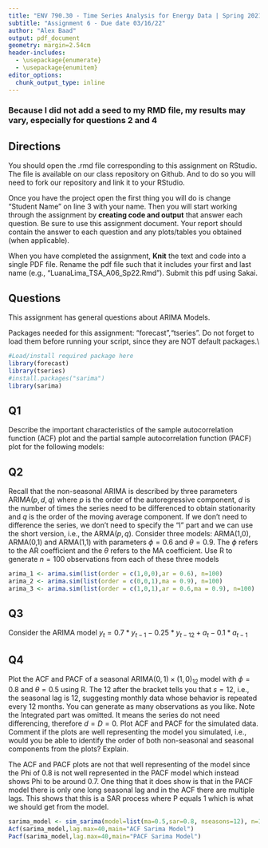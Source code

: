 ```yaml
---
title: "ENV 790.30 - Time Series Analysis for Energy Data | Spring 2021"
subtitle: "Assignment 6 - Due date 03/16/22"
author: "Alex Baad"
output: pdf_document
geometry: margin=2.54cm
header-includes:
  - \usepackage{enumerate}
  - \usepackage{enumitem}
editor_options: 
  chunk_output_type: inline
---
```

  
### Because I did not add a seed to my RMD file, my results may vary, especially for questions 2 and 4#####

## Directions
  
  You should open the .rmd file corresponding to this assignment on RStudio. The file is available on our class repository on Github. And to do so you will need to fork our repository and link it to your RStudio.  

Once you have the project open the first thing you will do is change "Student Name" on line 3 with your name. 
Then you will start working through the assignment by  **creating code and output** that answer each question. Be sure to use this assignment document. Your report should contain the answer to each question and any plots/tables you obtained (when applicable).

When you have completed the assignment, **Knit** the text and code into a single PDF file. Rename the pdf file such that it includes your first and last name (e.g., "LuanaLima_TSA_A06_Sp22.Rmd"). Submit this pdf using Sakai. 

## Questions 

This assignment has general questions about ARIMA Models. 

Packages needed for this assignment: "forecast","tseries". Do not forget to load them before running your script, since they are NOT default packages.\\

```r
#Load/install required package here
library(forecast)
library(tseries)
#install.packages("sarima")
library(sarima)

```


## Q1
Describe the important characteristics of the sample autocorrelation function (ACF) plot and the partial sample autocorrelation function (PACF) plot for the following models: 

\begin{enumerate}[label=(\alph*)]

\item AR(2)

> Answer: For the ACF plot, it will decay exponentially no matter the p. For the PACF, the first three lags will be large and after that will drop off dramtically. The reason it is three lags when p = 2 is that the first lag is lag 0.

\item MA(1)

> Answer: For the ACF plot, it will have one lag that is large, then will drop negative dramtically and then level off. FOr the PACF, it will decay exponentially no matter the q.

\end{enumerate}

## Q2
Recall that the non-seasonal ARIMA is described by three parameters ARIMA$(p,d,q)$ where $p$ is the order of the autoregressive component, $d$ is the number of times the series need to be differenced to obtain stationarity and $q$ is the order of the moving average component. If we don't need to difference the series, we don't need to specify the "I" part and we can use the short version, i.e., the ARMA$(p,q)$. Consider three models: ARMA(1,0), ARMA(0,1) and ARMA(1,1) with parameters $\phi=0.6$ and $\theta= 0.9$. The $\phi$ refers to the AR coefficient and the $\theta$ refers to the MA coefficient. Use R to generate $n=100$ observations from each of these three models

```r
arima_1 <- arima.sim(list(order = c(1,0,0),ar = 0.6), n=100)
arima_2 <- arima.sim(list(order = c(0,0,1),ma = 0.9), n=100)
arima_3 <- arima.sim(list(order = c(1,0,1),ar = 0.6,ma = 0.9), n=100)
```


\begin{enumerate}[label=(\alph*)]

\item Plot the sample ACF for each of these models in one window to facilitate comparison (Hint: use command $par(mfrow=c(1,3))$ that divides the plotting window in three columns).  

```r
par(mar=c(3,3,3,0));par(mfrow=c(1,3))
Acf(arima_1,lag.max=40,main="ACF ARIMA (1,0) Model")
Acf(arima_2,lag.max=40,main="ACF ARIMA (0,1) Model")
Acf(arima_3,lag.max=40,main="ACF ARIMA (1,1) Model")
```


\item Plot the sample PACF for each of these models in one window to facilitate comparison.  

```r
par(mar=c(3,3,3,0));par(mfrow=c(1,3))
Pacf(arima_1,lag.max=40,main="PACF ARIMA (1,0) Model")
Pacf(arima_2,lag.max=40,main="PACF ARIMA (0,1) Model")
Pacf(arima_3,lag.max=40,main="PACF ARIMA (1,1) Model")
```

\item Look at the ACFs and PACFs. Imagine you had these plots for a data set and you were asked to identify the model, i.e., is it AR, MA or ARMA and the order of each component. Would you be identify them correctly? Explain your answer.

> Answer: For the first ARIMA model, you can tell that it is a (1,0) model since the ACF decays gradually and cuts off at lag 1. For the second ARIMA model, it is harder to tell since in the ACF model it does not have a clear cutoff at lag 1, also for the PACF there is not a clear decay. For the third model, it is even harder to tell since in the ACF model there is decay where in an ARIMA model (1,1) there should be just one lag. For the PACF, there shouldn't be any lags, but in my model there is 2 lags.

\item Compare the ACF and PACF values R computed with the theoretical values you provided for the coefficients. Do they match? Explain your answer.

> Answer: The only model where phi is closest is for the first model which makes sense since the second model does not include phi and the third model is influenced by the MA model.


\item Increase number of observations to $n=1000$ and repeat parts (a)-(d).

For the first model, it is a lot more clear as there is a clear decay in the ACF and a clear cutoff at lag 1 for the PACF. For the second model, it is more clear as there is a clear cutoff in the ACF and a clear decay for the PACF. For the third model, it is a little more clear since the ACF matches the AR model's ACF plot and for the PACF it matches the MA model's PACF.

For the value of R, there is more of a match this time where the first lag for the first model's PACF matches the value of Phi.

```r
arima_1 <- arima.sim(list(order = c(1,0,0),ar = 0.6), n=10000)
arima_2 <- arima.sim(list(order = c(0,0,1),ma = 0.9), n=1000)
arima_3 <- arima.sim(list(order = c(1,0,1),ar = 0.6,ma = 0.9), n=1000)

par(mar=c(3,3,3,0));par(mfrow=c(1,3))
Acf(arima_1,lag.max=40,main="ACF ARIMA (1,0) Model")
Acf(arima_2,lag.max=40,main="ACF ARIMA (0,1) Model")
Acf(arima_3,lag.max=40,main="ACF ARIMA (1,1) Model")

par(mar=c(3,3,3,0));par(mfrow=c(1,3))
Pacf(arima_1,lag.max=40,main="PACF ARIMA (1,0) Model")
Pacf(arima_2,lag.max=40,main="PACF ARIMA (0,1) Model")
Pacf(arima_3,lag.max=40,main="PACF ARIMA (1,1) Model")
```

\end{enumerate}

## Q3

Consider the ARIMA model $y_t=0.7*y_{t-1}-0.25*y_{t-12}+a_t-0.1*a_{t-1}$

\begin{enumerate}[label=(\alph*)]

\item Identify the model using the notation ARIMA$(p,d,q)(P,D,Q)_ s$, i.e., identify the integers $p,d,q,P,D,Q,s$ (if possible) from the equation.

(1,0,1)(1,1,0)

\item Also from the equation what are the values of the parameters, i.e., model coefficients. 

Phi^1 = 0.7

Phi^12 = -.25

Theta^1 = .1

\end{enumerate}
## Q4

Plot the ACF and PACF of a seasonal ARIMA$(0, 1)\times(1, 0)_{12}$ model with $\phi =0 .8$ and $\theta = 0.5$ using R. The $12$ after the bracket tells you that $s=12$, i.e., the seasonal lag is 12, suggesting monthly data whose behavior is repeated every 12 months. You can generate as many observations as you like. Note the Integrated part was omitted. It means the series do not need differencing, therefore $d=D=0$. Plot ACF and PACF for the simulated data. Comment if the plots are well representing the model you simulated, i.e., would you be able to identify the order of both non-seasonal and seasonal components from the plots? Explain.

The ACF and PACF plots are not that well representing of the model since the Phi of 0.8 is not well represented in the PACF model which instead shows Phi to be around 0.7. One thing that it does show is that in the PACF model there is only one long seasonal lag and in the ACF there are multiple lags. This shows that this is a SAR process where P equals 1 which is what we should get from the model. 

```r
sarima_model <- sim_sarima(model=list(ma=0.5,sar=0.8, nseasons=12), n=1000)
Acf(sarima_model,lag.max=40,main="ACF Sarima Model")
Pacf(sarima_model,lag.max=40,main="PACF Sarima Model")
```

